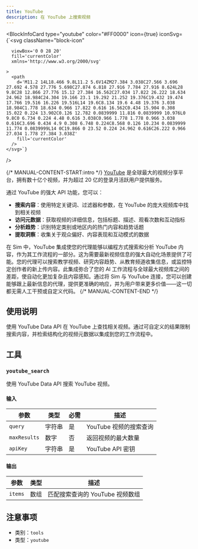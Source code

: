 ```yaml
---
title: YouTube
description: 在 YouTube 上搜索视频
---
```



<BlockInfoCard 
  type="youtube"
  color="#FF0000"
  icon={true}
  iconSvg={`<svg className="block-icon"
      
      
      viewBox='0 0 28 20'
      fill='currentColor'
      xmlns='http://www.w3.org/2000/svg'
      
    >
      <path
        d='M11.2 14L18.466 9.8L11.2 5.6V14ZM27.384 3.038C27.566 3.696 27.692 4.578 27.776 5.698C27.874 6.818 27.916 7.784 27.916 8.624L28 9.8C28 12.866 27.776 15.12 27.384 16.562C27.034 17.822 26.222 18.634 24.962 18.984C24.304 19.166 23.1 19.292 21.252 19.376C19.432 19.474 17.766 19.516 16.226 19.516L14 19.6C8.134 19.6 4.48 19.376 3.038 18.984C1.778 18.634 0.966 17.822 0.616 16.562C0.434 15.904 0.308 15.022 0.224 13.902C0.126 12.782 0.0839999 11.816 0.0839999 10.976L0 9.8C0 6.734 0.224 4.48 0.616 3.038C0.966 1.778 1.778 0.966 3.038 0.616C3.696 0.434 4.9 0.308 6.748 0.224C8.568 0.126 10.234 0.0839999 11.774 0.0839999L14 0C19.866 0 23.52 0.224 24.962 0.616C26.222 0.966 27.034 1.778 27.384 3.038Z'
        fill='currentColor'
      />
    </svg>`}
/>

{/* MANUAL-CONTENT-START:intro */}
[YouTube](https://www.youtube.com/) 是全球最大的视频分享平台，拥有数十亿个视频，并为超过 20 亿的登录月活跃用户提供服务。

通过 YouTube 的强大 API 功能，您可以：

- **搜索内容**：使用特定关键词、过滤器和参数，在 YouTube 的庞大视频库中找到相关视频
- **访问元数据**：获取视频的详细信息，包括标题、描述、观看次数和互动指标
- **分析趋势**：识别特定类别或地区内的热门内容和趋势话题
- **提取洞察**：收集关于观众偏好、内容表现和互动模式的数据

在 Sim 中，YouTube 集成使您的代理能够以编程方式搜索和分析 YouTube 内容，作为其工作流程的一部分。这为需要最新视频信息的强大自动化场景提供了可能。您的代理可以搜索教学视频、研究内容趋势、从教育频道收集信息，或监控特定创作者的新上传内容。此集成弥合了您的 AI 工作流程与全球最大视频库之间的差距，使自动化更加复杂且内容感知。通过将 Sim 与 YouTube 连接，您可以创建能够跟上最新信息的代理，提供更准确的响应，并为用户带来更多价值——这一切都无需人工干预或自定义代码。
{/* MANUAL-CONTENT-END */}

## 使用说明

使用 YouTube Data API 在 YouTube 上查找相关视频。通过可自定义的结果限制搜索内容，并检索结构化的视频元数据以集成到您的工作流程中。

## 工具

### `youtube_search`

使用 YouTube Data API 搜索 YouTube 视频。

#### 输入

| 参数 | 类型 | 必需 | 描述 |
| --------- | ---- | -------- | ----------- |
| `query` | 字符串 | 是 | YouTube 视频的搜索查询 |
| `maxResults` | 数字 | 否 | 返回视频的最大数量 |
| `apiKey` | 字符串 | 是 | YouTube API 密钥 |

#### 输出

| 参数 | 类型 | 描述 |
| --------- | ---- | ----------- |
| `items` | 数组 | 匹配搜索查询的 YouTube 视频数组 |

## 注意事项

- 类别：`tools`
- 类型：`youtube`
